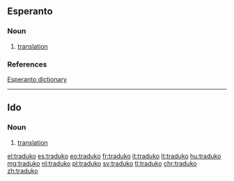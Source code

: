 ==Esperanto==
===Noun===
{{eo-head}}

# [[translation]]

===References===
[http://dictionaries.travlang.com/esperanto.html Esperanto dictionary]

----

==Ido==
===Noun===
{{io-noun|traduk}}
# [[translation]]

[[el:traduko]]
[[es:traduko]]
[[eo:traduko]]
[[fr:traduko]]
[[it:traduko]]
[[lt:traduko]]
[[hu:traduko]]
[[mg:traduko]]
[[nl:traduko]]
[[pl:traduko]]
[[sv:traduko]]
[[tl:traduko]]
[[chr:traduko]]
[[zh:traduko]]